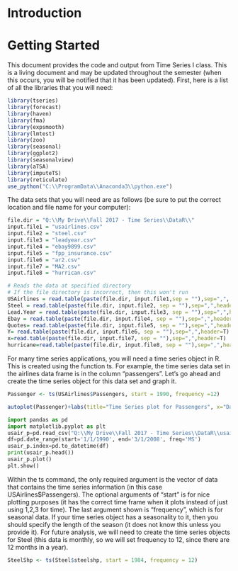 # Introduction



# Getting Started

This document provides the code and output from Time Series I class. This is a living document and may be updated throughout the semester (when this occurs, you will be notified that it has been updated).  First, here is a list of all the libraries that you will need:

```r
library(tseries)
library(forecast)
library(haven)
library(fma)
library(expsmooth)
library(lmtest)
library(zoo)
library(seasonal)
library(ggplot2)
library(seasonalview)
library(aTSA)
library(imputeTS)
library(reticulate)
use_python("C:\\ProgramData\\Anaconda3\\python.exe")
```

The data sets that you will need are as follows (be sure to put the correct location and file name for your computer):

```r

file.dir = "Q:\\My Drive\\Fall 2017 - Time Series\\DataR\\" 
input.file1 = "usairlines.csv"
input.file2 = "steel.csv"
input.file3 = "leadyear.csv"
input.file4 = "ebay9899.csv"
input.file5 = "fpp_insurance.csv" 
input.file6 = "ar2.csv"
input.file7 = "MA2.csv"
input.file8 = "hurrican.csv"

# Reads the data at specified directory
# If the file directory is incorrect, then this won't run
USAirlines = read.table(paste(file.dir, input.file1,sep = ""),sep=",", header=T)
Steel = read.table(paste(file.dir, input.file2, sep = ""),sep=",",header=T)
Lead.Year = read.table(paste(file.dir, input.file3, sep = ""),sep=",",header=T)
Ebay = read.table(paste(file.dir, input.file4, sep = ""),sep=",",header=T)
Quotes= read.table(paste(file.dir, input.file5, sep = ""),sep=",",header=T)
Y= read.table(paste(file.dir, input.file6, sep = ""),sep=",",header=T)
x=read.table(paste(file.dir, input.file7, sep = ""),sep=",",header=T)
hurricane=read.table(paste(file.dir, input.file8, sep = ""),sep=",",header=T)
```


For many time series applications, you will need a time series object in R.  This is created using the function ts.  For example, the time series data set in the airlines data frame is in the column "passengers".  Let's go ahead and create the time series object for this data set and graph it.

```r

Passenger <- ts(USAirlines$Passengers, start = 1990, frequency =12)

autoplot(Passenger)+labs(title="Time Series plot for Passengers", x="Date",y="Passengers")

```


```python

import pandas as pd
import matplotlib.pyplot as plt
usair_p=pd.read_csv("Q:\\My Drive\\Fall 2017 - Time Series\\DataR\\usairlines.csv")
df=pd.date_range(start='1/1/1990', end='3/1/2008', freq='MS')
usair_p.index=pd.to_datetime(df)
print(usair_p.head())
usair_p.plot()
plt.show()
```


Within the ts command, the only required argument is the vector of data that contains the time series information (in this case USAirlines$Passengers).  The optional arguments of "start" is for nice plotting purposes (it has the correct time frame when it plots instead of just using 1,2,3 for time).  The last argument shown is "frequency", which is for seasonal data.  If your time series object has a seasonality to it, then you should specify the length of the season (it does not know this unless you provide it).  For future analysis, we will need to create the time series objects for Steel (this data is monthly, so we will set frequency to 12, since there are 12 months in a year).

```r
SteelShp <- ts(Steel$steelshp, start = 1984, frequency = 12)

```

